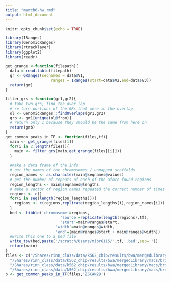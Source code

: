 ```yaml
---
title: "march6-hw.rmd"
output: html_document
---
```


```r
knitr::opts_chunk$set(echo = TRUE)
```
```r
library(IRanges)
library(GenomicRanges)
library(rtracklayer)
library(ggplot2)
library(readr)
```

```r
get_grange <-function(filepath){
  data = read.table(filepath)
  gr <- GRanges(seqnames = data$V1,
                    ranges = IRanges(start=data$V2,end=data$V3))
  return(gr)
}

filter_grs <-function(gr1,gr2){
  # take two grs, find the over lap
  # re turn portions of the GRs that were in the overlap
  ol <- GenomicRanges::findOverlaps(gr1,gr2)
  grb <- gr1[unique(ol@from)]
  # return only 1 because they should be the same from here on
  return(grb)
}
get_common_peaks_in_TF <- function(files,tf){
  main <- get_grange(files[1])
  for(i in 2:length(files)){
    main <- filter_grs(main,get_grange(files[[i]]))
  }
  
  #make a data frame of the info
  # get the names of the chromosomes / unmapped scaffolds
  region_names <- as.character(main@seqnames@values)
  # get the number of repeats of each of the afore found regions
  region_lengths <- main@seqnames@lengths
  # make a vector of region names repeated the correct number of times
  regions <- c()
  for(i in seq(length(region_lengths))){
    regions <- c(regions,replicate(region_lengths[i],region_names[i]))
  }
  bed <- tibble('chromosome'=regions,
                        'source'=replicate(length(regions),tf),
                        'start'=main@ranges@start,
                      'width'=main@ranges@width,
                      'end'=(main@ranges@start + main@ranges@width))
  #write this one to a bed file
  write_tsv(bed,paste('/scratch/Users/mibr6115/',tf,'.bed',sep=''))
  return(main)
}
files <- c("/Shares/rinn_class/data/k562_chip/results/bwa/mergedLibrary/macs/broadPeak/ZSCAN29_R1_peaks.broadPeak",
  "/Shares/rinn_class/data/k562_chip/results/bwa/mergedLibrary/macs/broadPeak/ZSCAN29_R2_peaks.broadPeak",
  "/Shares/rinn_class/data/k562_chip/results/bwa/mergedLibrary/macs/broadPeak/ZSCAN29_R3_peaks.broadPeak",
  "/Shares/rinn_class/data/k562_chip/results/bwa/mergedLibrary/macs/broadPeak/ZSCAN29_R4_peaks.broadPeak")
b <- get_common_peaks_in_TF(files,'ZSCAN29')
```


